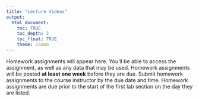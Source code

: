 ```yaml
---
title: "Lecture Videos"
output: 
  html_document:
    toc: TRUE
    toc_depth: 2
    toc_float: TRUE
    theme: cosmo
---
```


Homework assignments will appear here. You'll be able to access the assignment, as well as any data that may be used. Homework assignments will be posted **at least one week** before they are due. Submit homework assignments to the course instructor by the due date and time. Homework assignments are due prior to the start of the first lab section on the day they are listed. 